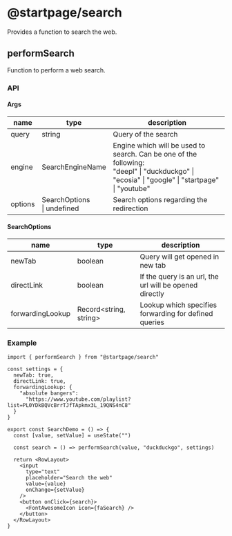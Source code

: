 
# @startpage/search

Provides a function to search the web.

## performSearch

Function to perform a web search.

### API

#### Args

| name    | type                           | description                                                                                                                                       |
| ------- | ------------------------------ | ------------------------------------------------------------------------------------------------------------------------------------------------- |
| query   | string                         | Query of the search                                                                                                                               |
| engine  | SearchEngineName               | Engine which will be used to search. Can be one of the following:<br/>"deepl" \| "duckduckgo" \| "ecosia" \| "google" \| "startpage" \| "youtube" |
| options | SearchOptions<br/>\| undefined | Search options regarding the redirection                                                                                                          |

#### SearchOptions

| name             | type                   | description                                             |
| ---------------- | ---------------------- | ------------------------------------------------------- |
| newTab           | boolean                | Query will get opened in new tab                        |
| directLink       | boolean                | If the query is an url, the url will be opened directly |
| forwardingLookup | Record<string, string> | Lookup which specifies forwarding for defined queries   |

### Example

<SearchDemo />

```
import { performSearch } from "@startpage/search"

const settings = {
  newTab: true,
  directLink: true,
  forwardingLookup: {
    "absolute bangers":
      "https://www.youtube.com/playlist?list=PL0YDkBQVcBrrTJfTApkmx3L_19QNS4nC8"
  }
}

export const SearchDemo = () => {
  const [value, setValue] = useState("")

  const search = () => performSearch(value, "duckduckgo", settings)

  return <RowLayout>
    <input
      type="text"
      placeholder="Search the web"
      value={value}
      onChange={setValue}
    />
    <button onClick={search}>
      <FontAwesomeIcon icon={faSearch} />
    </button>
  </RowLayout>
}
```
